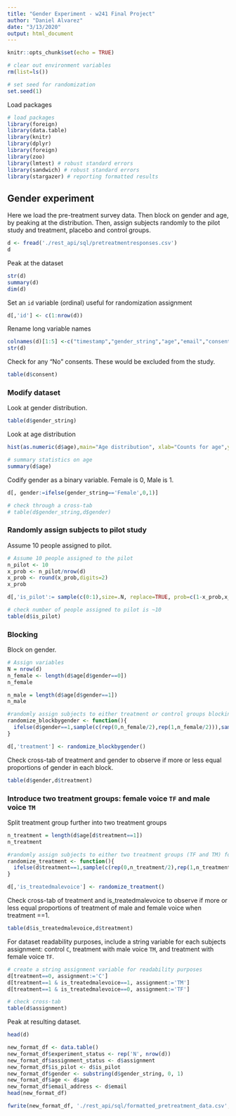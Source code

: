 ```yaml
---
title: "Gender Experiment - w241 Final Project"
author: "Daniel Alvarez"
date: "3/13/2020"
output: html_document
---
```


```r
knitr::opts_chunk$set(echo = TRUE)
```


```r
# clear out environment variables
rm(list=ls())

# set seed for randomization
set.seed(1)
```

Load packages
```r
# load packages 
library(foreign)
library(data.table)
library(knitr)
library(dplyr)
library(foreign)
library(zoo)
library(lmtest) # robust standard errors
library(sandwich) # robust standard errors
library(stargazer) # reporting formatted results
```


## Gender experiment 

Here we load the pre-treatment survey data. Then block on gender and age, by peaking at the distribution. Then, assign subjects randomly to the pilot study and treatment, placebo and control groups.

```r
d <- fread('./rest_api/sql/pretreatmentresponses.csv')
d
```

Peak at the dataset

```r
str(d)
summary(d)
dim(d)
```

Set an `id` variable (ordinal) useful for randomization assignment

```r
d[,'id'] <- c(1:nrow(d))
```


Rename long variable names

```r
colnames(d)[1:5] <-c("timestamp","gender_string","age","email","consent")
str(d)
```

Check for any "No" consents. These would be excluded from the study.

```r
table(d$consent)
```


### Modify dataset

Look at gender distribution.
```r
table(d$gender_string)
```

Look at age distribution
```r
hist(as.numeric(d$age),main="Age distribution", xlab="Counts for age",ylab = "Frequency", breaks=50)
```

```r
# summary statistics on age
summary(d$age)
```


Codify gender as a binary variable. Female is 0, Male is 1.

```r
d[, gender:=ifelse(gender_string=='Female',0,1)]

# check through a cross-tab
# table(d$gender_string,d$gender)
```

### Randomly assign subjects to pilot study

Assume 10 people assigned to pilot.

```r

# Assume 10 people assigned to the pilot
n_pilot <- 10
x_prob <- n_pilot/nrow(d)
x_prob <- round(x_prob,digits=2)
x_prob

d[,'is_pilot':= sample(c(0:1),size=.N, replace=TRUE, prob=c(1-x_prob,x_prob))]

# check number of people assigned to pilot is ~10
table(d$is_pilot)
```

### Blocking 

Block on gender.

```r
# Assign variables
N = nrow(d)
n_female <- length(d$age[d$gender==0])
n_female

n_male = length(d$age[d$gender==1])
n_male

#randomly assign subjects to either treatment or control groups blocking by state
randomize_blockbygender <- function(){
  ifelse(d$gender==1,sample(c(rep(0,n_female/2),rep(1,n_female/2))),sample(c(rep(0,n_male/2),rep(1,n_male/2))) )
}

d[,'treatment'] <- randomize_blockbygender()

```

Check cross-tab of treatment and gender to observe if more or less equal proportions of gender in each block.

```r
table(d$gender,d$treatment)
```


### Introduce two treatment groups: female voice `TF` and male voice `TM`

Split treatment group further into two treatment groups

```r
n_treatment = length(d$age[d$treatment==1])
n_treatment

#randomly assign subjects to either two treatment groups (TF and TM) for those with treatment==1
randomize_treatment <- function(){
  ifelse(d$treatment==1,sample(c(rep(0,n_treatment/2),rep(1,n_treatment/2))),0)
}

d[,'is_treatedmalevoice'] <- randomize_treatment()
```

Check cross-tab of treatment and is_treatedmalevoice to observe if more or less equal proportions of treatment of male and female voice when treatment ==1.

```r
table(d$is_treatedmalevoice,d$treatment)
```

For dataset readability purposes, include a string variable for each subjects assignment: control `C`, treatment with male voice `TM`, and treatment with female voice `TF`.

```r
# create a string assignment variable for readability purposes
d[treatment==0, assignment:='C']
d[treatment==1 & is_treatedmalevoice==1, assignment:='TM']
d[treatment==1 & is_treatedmalevoice==0, assignment:='TF']

# check cross-tab
table(d$assignment)
```

Peak at resulting dataset.

```r
head(d)
```

```r
new_format_df <- data.table()
new_format_df$experiment_status <- rep('N', nrow(d))
new_format_df$assignment_status <- d$assignment
new_format_df$is_pilot <- d$is_pilot
new_format_df$gender <- substring(d$gender_string, 0, 1)
new_format_df$age <- d$age
new_format_df$email_address <- d$email
head(new_format_df)
```

```r
fwrite(new_format_df, './rest_api/sql/formatted_pretreatment_data.csv', col.names=T)
```
